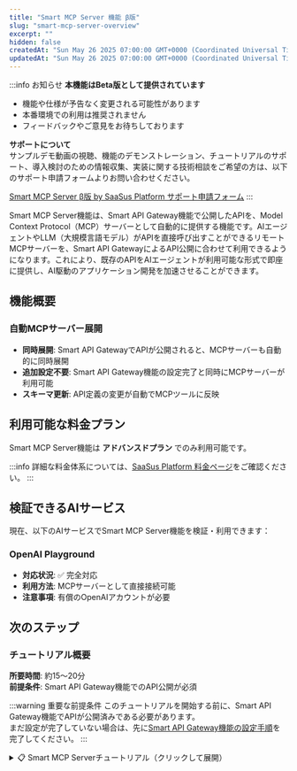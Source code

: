 ```yaml
---
title: "Smart MCP Server 機能 β版"
slug: "smart-mcp-server-overview"
excerpt: ""
hidden: false
createdAt: "Sun May 26 2025 07:00:00 GMT+0000 (Coordinated Universal Time)"
updatedAt: "Sun May 26 2025 07:00:00 GMT+0000 (Coordinated Universal Time)"
---
```


:::info お知らせ
**本機能はBeta版として提供されています**

- 機能や仕様が予告なく変更される可能性があります
- 本番環境での利用は推奨されません
- フィードバックやご意見をお待ちしております

**サポートについて**  
サンプルデモ動画の視聴、機能のデモンストレーション、チュートリアルのサポート、導入検討のための情報収集、実装に関する技術相談をご希望の方は、以下のサポート申請フォームよりお問い合わせください。

[Smart MCP Server β版 by SaaSus Platform サポート申請フォーム](https://forms.gle/DVDqrcNc525E9GG68)
:::

Smart MCP Server機能は、Smart API Gateway機能で公開したAPIを、Model Context Protocol（MCP）サーバーとして自動的に提供する機能です。AIエージェントやLLM（大規模言語モデル）がAPIを直接呼び出すことができるリモートMCPサーバーを、Smart API GatewayによるAPI公開に合わせて利用できるようになります。これにより、既存のAPIをAIエージェントが利用可能な形式で即座に提供し、AI駆動のアプリケーション開発を加速させることができます。


## 機能概要

### 自動MCPサーバー展開
- **同時展開**: Smart API GatewayでAPIが公開されると、MCPサーバーも自動的に同時展開
- **追加設定不要**: Smart API Gateway機能の設定完了と同時にMCPサーバーが利用可能
- **スキーマ更新**: API定義の変更が自動でMCPツールに反映

## 利用可能な料金プラン

Smart MCP Server機能は **アドバンスドプラン** でのみ利用可能です。

:::info
詳細な料金体系については、[SaaSus Platform 料金ページ](https://www.saasus.io/pricing/)をご確認ください。
:::

## 検証できるAIサービス

現在、以下のAIサービスでSmart MCP Server機能を検証・利用できます：

### OpenAI Playground
- **対応状況**: ✅ 完全対応
- **利用方法**: MCPサーバーとして直接接続可能
- **注意事項**: 有償のOpenAIアカウントが必要

## 次のステップ

### チュートリアル概要

**所要時間**: 約15〜20分  
**前提条件**: Smart API Gateway機能でのAPI公開が必須

:::warning 重要な前提条件
このチュートリアルを開始する前に、Smart API Gateway機能でAPIが公開済みである必要があります。<br/>
まだ設定が完了していない場合は、先に[Smart API Gateway機能の設定手順](./manual.mdx)を完了してください。
:::

<details>
<summary>📋 Smart MCP Serverチュートリアル（クリックして展開）</summary>
<div>

このチュートリアルでは、Smart API Gateway機能で公開したAPIを、AIエージェント体験サービスが利用できるMCPサーバーとして公開する手順を説明します。

### 前提条件

このチュートリアルを開始する前に、以下が完了していることを確認してください：

- Smart API Gateway機能でAPIが公開済みであること
- SaaSus Platform開発コンソールへのアクセス権限があること

:::info
Smart MCP Server機能は、Smart API Gateway機能で公開されたAPIを自動的にMCPサーバーとして提供します。<br/>
まだSmart API Gateway機能を設定していない場合は、先に[設定手順](./manual.mdx)を完了してください。
:::

---

## Step 1: SaaSus Platform開発コンソールにアクセス

1. [SaaSus Platform開発コンソール](https://settings.console.saasus.io/dashboard)にログインします。
2. 左側のメニューから **Smart API Gateway** を選択します。
3. APIが公開されている状態であることを確認します。

![smart-mcp-server-tutorial-1](/ja/img/api-gateway-function/smart-mcp-server-tutorial-1.png)

---

## Step 2: MCPサーバーエンドポイントの確認

Smart API Gateway機能でAPIが正常に公開されると、以下の情報が表示されますので控えてください。

- **MCPサーバーエンドポイント**: AIエージェント体験サービスが接続するためのエンドポイント

![smart-mcp-server-tutorial-2](/ja/img/api-gateway-function/smart-mcp-server-tutorial-2.png)

---

## Step 3: APIキーの確認

SaaS運用コンソール→ユーザー管理の画面から、特定のユーザーのAction列のAPIキー管理ボタンを押下後
ダイアログでAPIキーが表示されますので控えてください。（もし未発行の場合は、新しく発行してください）

![smart-mcp-server-tutorial-3](/ja/img/api-gateway-function/smart-mcp-server-tutorial-3.png)

## Step 4: OpenAI Playgroundの利用準備

:::warning 重要な注意事項
OpenAI Playgroundの利用には**有償のOpenAIアカウント**が必要です。無料アカウントでは利用できません。<br/>
また、API呼び出しごとに利用料金が発生しますので、予算設定等の適切な管理を行ってください。
:::

### OpenAIアカウントの準備

このステップでは、OpenAI Playgroundを利用するための前提条件を確認し、必要なアカウント設定を行います。

#### 1. OpenAIアカウントの作成・ログイン

1. [OpenAI](https://openai.com/) にアクセスします
2. 「Sign up」または「Log in」からアカウントを作成・ログインします
3. 電話番号認証などの必要な認証手続きを完了します

#### 2. 支払い方法の設定（必須）

:::danger 重要
OpenAI Playgroundを利用するには、支払い方法の設定が**必須**です。
:::

1. OpenAI Platform（[platform.openai.com](https://platform.openai.com/)）にログインします
2. 右上のアカウントメニューから「Billing」を選択します
3. 「Payment methods」で有効なクレジットカードを追加します
4. 必要に応じて使用制限（Usage limits）を設定します

#### 3. APIクレジットの確認

1. Billingページで現在のクレジット残高を確認します
2. 残高が不足している場合は、適切な金額をチャージします
3. 月次使用制限を設定して予期しない高額請求を防ぎます

#### 4. OpenAI Playgroundへのアクセス確認

1. [OpenAI Playground](https://platform.openai.com/playground) にアクセスします
2. チャット画面が正常に表示されることを確認します
3. 簡単なメッセージを送信してAPIが利用可能であることを確認します

:::tip
- 使用制限を適切に設定して予算を管理しましょう
- テスト時は少ないトークン数で動作確認を行いましょう
- 不要になったMCP Serverは削除してコストを抑えましょう
:::

---

## Step 5: AIエージェント体験サービスでの接続テスト

:::info
現時点では、OpenAI Playgroundでの接続テストのみサポートしております。
:::

### OpenAI Playground

1. [OpenAI Playground](https://platform.openai.com/playground) にアクセスします
2. **Tools** セクションで **Create...** をクリックします
3. **MCP Server** を選択します
  ![smart-mcp-server-tutorial-4](/ja/img/api-gateway-function/smart-mcp-server-tutorial-4.png)
4. **Add New** を選択します
  ![smart-mcp-server-tutorial-5](/ja/img/api-gateway-function/smart-mcp-server-tutorial-5.png)
5. 表示されたフォームにそれぞれ値を入力します
  - **URL** : 控えておいた**MCPサーバーエンドポイント**
  - **Label** : 任意のラベル
  - **Authentication** : 控えておいた**APIキー**
  ![smart-mcp-server-tutorial-6](/ja/img/api-gateway-function/smart-mcp-server-tutorial-6.png)
6. **Connect**を押下します
7. 成功するとToolsに利用可能なAPI一覧が表示されます。
　![smart-mcp-server-tutorial-7](/ja/img/api-gateway-function/smart-mcp-server-tutorial-7.png)
8. **Add**を押下します
9. **Tools** セクションに追加したMCP Serverが表示されていることを確認します
　![smart-mcp-server-tutorial-8](/ja/img/api-gateway-function/smart-mcp-server-tutorial-8.png)

---

## Step 6: AIエージェント体験サービスからのAPI呼び出しテスト

### OpenAI Playground

1. チャットで、「**MCP Server名**でできる操作を教えて」と入力する
2. 返答を待ち「Approve」が表示されたら、それを押下します
  ![smart-mcp-server-tutorial-9](/ja/img/api-gateway-function/smart-mcp-server-tutorial-9.png)
3. チャットで、「get-inventoryを呼び出して」と入力する
  ![smart-mcp-server-tutorial-10](/ja/img/api-gateway-function/smart-mcp-server-tutorial-10.png)

## Step 7: エラーのトラブルシューティング

### よくある問題と解決方法

#### 1. MCPサーバーに接続できない

**症状**: AIエージェント体験サービスがMCPサーバーに接続できない

**解決方法**:
- API Keyが正しく設定されているか確認
- ネットワーク接続を確認

#### 2. API呼び出しが失敗する

**症状**: MCPサーバー経由でのAPI呼び出しがエラーになる

**解決方法**:
- Smart API Gateway で直接APIが正常に動作するか確認
- API Keyの権限設定を確認
- スロットリング制限に達していないか確認

#### 3. ツールが表示されない

**症状**: AIエージェント体験サービスでツールの一覧が表示されない

**解決方法**:
- Smart API Gateway でAPIが正常に公開されているか確認
- ブラウザのキャッシュをクリアしてから再試行

---

## まとめ

このチュートリアルでは、Smart MCP Server機能を使用してAPIをAIエージェント体験サービス向けに公開する方法を学習しました。

### 完了した内容

- MCPサーバーエンドポイントの確認
- AIエージェント体験サービス（OpenAI Playground）での接続設定
- API呼び出しのテスト

:::info
Smart MCP Server機能に関するご質問やサポートが必要な場合は、[サポート申請フォーム](https://forms.gle/DVDqrcNc525E9GG68)からお問い合わせください。
:::

</div>
</details>